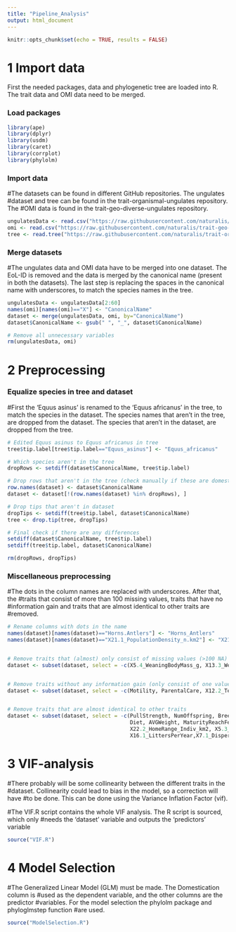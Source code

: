```yaml
---
title: "Pipeline_Analysis"
output: html_document
---
```


```r
knitr::opts_chunk$set(echo = TRUE, results = FALSE)
```

# 1 Import data

First the needed packages, data and phylogenetic tree are loaded into R. The
trait data and OMI data need to be merged.

### Load packages
```r
library(ape)
library(dplyr)
library(usdm)
library(caret)
library(corrplot)
library(phylolm)
```

### Import data
#The datasets can be found in different GitHub repositories. The ungulates
#dataset and tree can be found in the trait-organismal-ungulates repository. The
#OMI data is found in the trait-geo-diverse-ungulates repository.
```r
ungulatesData <- read.csv("https://raw.githubusercontent.com/naturalis/trait-organismal-ungulates/master/data/CSV/ungulatesTraits.csv")
omi <- read.csv("https://raw.githubusercontent.com/naturalis/trait-geo-diverse-ungulates/master/results/OMI/niche_traits.csv")
tree <- read.tree("https://raw.githubusercontent.com/naturalis/trait-organismal-ungulates/master/data/ungulates.tree")
```

### Merge datasets
#The ungulates data and OMI data have to be merged into one dataset. The EoL-ID is removed and the data is merged by the canonical name (present in both the datasets). The last step is replacing the spaces in the canonical name with underscores, to match the species names in the tree.
```r
ungulatesData <- ungulatesData[2:60]
names(omi)[names(omi)=="X"] <- "CanonicalName"
dataset <- merge(ungulatesData, omi, by="CanonicalName")
dataset$CanonicalName <- gsub(" ", "_", dataset$CanonicalName)

# Remove all unnecessary variables 
rm(ungulatesData, omi)
```


# 2 Preprocessing

### Equalize species in tree and dataset
#First the 'Equus asinus' is renamed to the 'Equus africanus' in the tree, to match the species in the dataset. The species names that aren't in the tree, are dropped from the dataset. The species that aren't in the dataset, are dropped from the tree.
```r
# Edited Equus asinus to Equus africanus in tree 
tree$tip.label[tree$tip.label=="Equus_asinus"] <- "Equus_africanus"

# Which species aren't in the tree
dropRows <- setdiff(dataset$CanonicalName, tree$tip.label)

# Drop rows that aren't in the tree (check manually if these are domesticated)
row.names(dataset) <- dataset$CanonicalName
dataset <- dataset[!(row.names(dataset) %in% dropRows), ]

# Drop tips that aren't in dataset
dropTips <- setdiff(tree$tip.label, dataset$CanonicalName)
tree <- drop.tip(tree, dropTips)

# Final check if there are any differences
setdiff(dataset$CanonicalName, tree$tip.label)
setdiff(tree$tip.label, dataset$CanonicalName)

rm(dropRows, dropTips)
```

### Miscellaneous preprocessing
#The dots in the column names are replaced with underscores. After that, the
#traits that consist of more than 100 missing values, traits that have no
#information gain and traits that are almost identical to other traits are
#removed.
```r
# Rename columns with dots in the name
names(dataset)[names(dataset)=="Horns.Antlers"] <- "Horns_Antlers"
names(dataset)[names(dataset)=="X21.1_PopulationDensity_n.km2"] <- "X21.1_PopulationDensity_n_km2"


# Remove traits that (almost) only consist of missing values (>100 NA)
dataset <- subset(dataset, select = -c(X5.4_WeaningBodyMass_g, X13.3_WeaningHeadBodyLen_mm, X13.2_NeonateHeadBodyLen_mm, X18.1_BasalMetRate_mLO2hr, X5.2_BasalMetRateMass_g, X2.1_AgeatEyeOpening_d, X8.1_AdultForearmLen_mm, X10.1_PopulationGrpSize))


# Remove traits without any information gain (only consist of one value)
dataset <- subset(dataset, select = -c(Motility, ParentalCare, X12.2_Terrestriality))


# Remove traits that are almost identical to other traits
dataset <- subset(dataset, select = -c(PullStrength, NumOffspring, BreedingInterval, 
                                       Diet, AVGWeight, MaturityReachFemale, MaturityReachMale,
                                       X22.2_HomeRange_Indiv_km2, X5.3_NeonateBodyMass_g,
                                       X16.1_LittersPerYear,X7.1_DispersalAge_d))

```


# 3 VIF-analysis

#There probably will be some collinearity between the different traits in the
#dataset. Collinearity could lead to bias in the model, so a correction will have
#to be done. This can be done using the Variance Inflation Factor (vif).

#The VIF.R script contains the whole VIF analysis. The R script is sourced, which only
#needs the 'dataset' variable and outputs the 'predictors' variable

```r
source("VIF.R")
```


# 4 Model Selection

#The Generalized Linear Model (GLM) must be made. The Domestication column is
#used as the dependent variable, and the other columns are the predictor
#variables. For the model selection the phylolm package and phyloglmstep function
#are used.

```r
source("ModelSelection.R")
```

